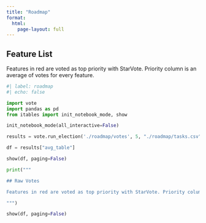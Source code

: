 ```yaml
---
title: "Roadmap"
format: 
  html:
    page-layout: full
---
```


## Feature List

Features in red are voted as top priority with StarVote. Priority column is an average of votes for every feature.

```python
#| label: roadmap
#| echo: false

import vote
import pandas as pd
from itables import init_notebook_mode, show

init_notebook_mode(all_interactive=False)

results = vote.run_election('./roadmap/votes', 5, "./roadmap/tasks.csv")

df = results["avg_table"]

show(df, paging=False)

print("""

## Raw Votes

Features in red are voted as top priority with StarVote. Priority column is an average of votes for every feature.

""")

show(df, paging=False)
```

